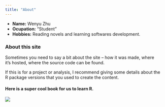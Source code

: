 ```yaml
---
title: "About"
---
```

- __Name:__ Wenyu Zhu
- __Ocupation:__ "Student"
- __Hobbies:__ Reading novels and learning softwares development.

### About this site

Sometimes you need to say a bit about the site -- how it was made, where it's hosted, where the source code can be found. 

If this is for a project or analysis, I recommend giving some details about the R package versions that you used to create the content.

#### Here is a super cool book for us to learn R. 

![](200.jfif)
